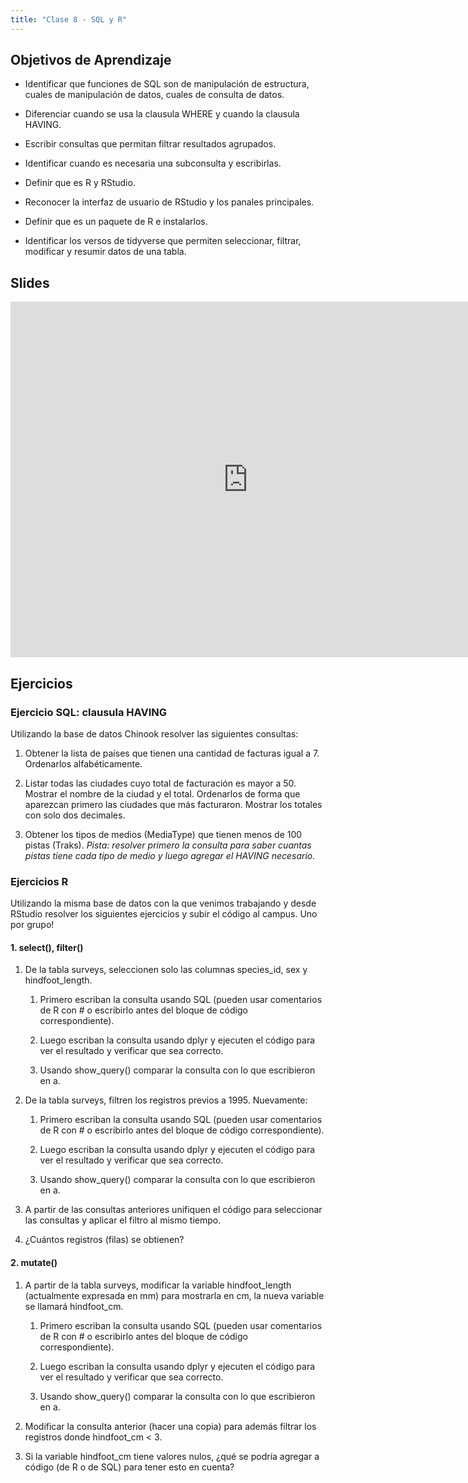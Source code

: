 ```yaml
---
title: "Clase 8 - SQL y R"
---
```


## Objetivos de Aprendizaje

* Identificar que funciones de SQL son de manipulación de estructura, cuales de manipulación de datos, cuales de consulta de datos.

* Diferenciar cuando se usa la clausula WHERE y cuando la clausula HAVING.

* Escribir consultas que permitan filtrar resultados agrupados.

* Identificar cuando es necesaria una subconsulta y escribirlas. 

* Definir que es R y RStudio.

* Reconocer la interfaz de usuario de RStudio y los panales principales.

* Definir que es un paquete de R e instalarlos.

* Identificar los versos de tidyverse que permiten seleccionar, filtrar, modificar y resumir datos de una tabla.


## Slides

<iframe src="https://docs.google.com/presentation/d/1RzbUVkK6f3FsTRcd3Tct9BKpWx4ayG1Db39e1k8NWZ4/embed?start=false&amp;loop=false&amp;delayms=3000" frameborder="0" width="760" height="569" allowfullscreen="true" mozallowfullscreen="true" webkitallowfullscreen="true">

</iframe>

## Ejercicios

### Ejercicio SQL: clausula HAVING

Utilizando la base de datos Chinook resolver las siguientes consultas:

1.  Obtener la lista de países que tienen una cantidad de facturas igual a 7. Ordenarlos alfabéticamente.

2.  Listar todas las ciudades cuyo total de facturación es mayor a 50. Mostrar el nombre de la ciudad y el total. Ordenarlos de forma que aparezcan primero las ciudades que más facturaron. Mostrar los totales con solo dos decimales.

3.  Obtener los tipos de medios (MediaType) que tienen menos de 100 pistas (Traks). _Pista: resolver primero la consulta para saber cuantas pistas tiene cada tipo de medio y luego agregar el HAVING necesario._


### Ejercicios R

Utilizando la misma base de datos con la que venimos trabajando y desde RStudio resolver los siguientes ejercicios y subir el código al campus. Uno por grupo!

#### 1. select(), filter()

1.  De la tabla surveys, seleccionen solo las columnas species_id, sex y hindfoot_length.

    1.  Primero escriban la consulta usando SQL (pueden usar comentarios de R con \# o escribirlo antes del bloque de código correspondiente). 

    2.  Luego escriban la consulta usando dplyr y ejecuten el código para ver el resultado y verificar que sea correcto. 

    3.  Usando show_query() comparar la consulta con lo que escribieron en a.

2.  De la tabla surveys, filtren los registros previos a 1995. Nuevamente:

    1.  Primero escriban la consulta usando SQL (pueden usar comentarios de R con \# o escribirlo antes del bloque de código correspondiente).

    2.  Luego escriban la consulta usando dplyr y ejecuten el código para ver el resultado y verificar que sea correcto.

    3.  Usando show_query() comparar la consulta con lo que escribieron en a.

3.  A partir de las consultas anteriores unifiquen el código para seleccionar las consultas y aplicar el filtro al mismo tiempo.

4.  ¿Cuántos registros (filas) se obtienen?

#### 2. mutate()

1.  A partir de la tabla surveys, modificar la variable hindfoot_length (actualmente expresada en mm) para mostrarla en cm, la nueva variable se llamará hindfoot_cm. 

    1.  Primero escriban la consulta usando SQL (pueden usar comentarios de R con \# o escribirlo antes del bloque de código correspondiente). 

    2.  Luego escriban la consulta usando dplyr y ejecuten el código para ver el resultado y verificar que sea correcto. 

    3.  Usando show_query() comparar la consulta con lo que escribieron en a.

2.  Modificar la consulta anterior (hacer una copia) para además filtrar los registros donde hindfoot_cm \< 3. 

3.  Si la variable hindfoot_cm tiene valores nulos, ¿qué se podría agregar a código (de R o de SQL) para tener esto en cuenta?




